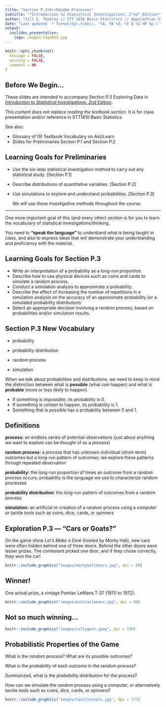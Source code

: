 ```yaml
---
title: "Section P.3<br>Random Processes"
subtitle: "*Introduction to Statistical Investigations, 2^nd^ Edition*"
author: "Jill E. Thomley // STT 1810 Basic Statistics // Appalachian State University"
date: "Last updated `r format(Sys.time(), '%A, %B %d, %Y @ %I:%M %p')`"
output: 
  ioslides_presentation:
    logo: images/logoASU.jpg
---
```


```r
knitr::opts_chunk$set(
  message = FALSE,
  warning = FALSE,
  comment = NA
)
```


## Before We Begin…

These slides are intended to accompany Section P.3 Exploring Data in [*Introduction to Statistical Investigations, 2nd Edition*](http://www.isi-stats.com/isi/index2nd.html). 

*This content does not replace reading the textbook section.* It is for class presentation and/or reference in STT1810 Basic Statistics.

See also:

* Glossary of ISI Textbook Vocabulary on AsULearn
* Slides for Preliminaries Section P.1 and Section P.2


## Learning Goals for Preliminaries

* Use the six-step statistical investigation method to carry out any statistical study. [Section P.1]
* Describe distributions of quantitative variables. [Section P.2]
* Use simulations to explore and understand probabilities. [Section P.3]

  *We will use these investigative methods throughout the course.* 

<hr>

One more important goal of this (and every other) section is for you to learn the vocabulary of statistical investigations/thinking. 

You need to **"speak the language"** to understand what is being taught in class, and also to express ideas that will demonstrate your understanding and proficiency with the material. 


## Learning Goals for Section P.3

* Write an interpretation of a probability as a long-run proportion.
* Describe how to use physical devices such as coins and cards to simulate a random process.
* Conduct a simulation analysis to approximate a probability.
* Describe the effect of increasing the number of repetitions in a simulation analysis on the accuracy of an approximate probability (or a simulated probability distribution).
* Select an appropriate decision involving a random process, based on probabilities and/or simulation results.


## Section P.3 New Vocabulary

* probability

* probability distribution

* random process

* simulation

When we talk about probabilities and distributions, we need to keep in mind the distinction between what is **possible** (what *can* happen) and what is **probable** (more or less *likely* to happen). 

* If something is *impossible*, its probability is 0. 
* If something is *certain* to happen, its probability is 1.
* Something that is *possible* has a probability between 0 and 1.


## Definitions

**process:** an endless series of potential observations (just about anything we want to explore can be thought of as a process)

**random process:** a process that has unknown individual (short-term) outcomes but a long-run pattern of outcomes; we explore these patterns through repeated observation

**probability:** the long-run proportion of times an outcome from a random process occurs; probability is the language we use to characterize random processes

**probability distribution:** the long-run pattern of outcomes from a random process

**simulation:** an artificial re-creation of a random process using a computer or tactile tools such as coins, dice, cards, or spinners


## Exploration P.3 --- "Cars or Goats?"

On the game show *Let’s Make a Deal* (hosted by Monty Hall), new cars were often hidden behind one of three doors. Behind the other doors were lesser prizes. The contestant picked one door, and if they chose correctly, they won the car!

```r
knitr::include_graphics("images/montyhalldoors.jpg", dpi = 90)
```


## Winner!

One actual prize, a vintage Pontiac LeMans T-37 (1970 to 1972).

```r
knitr::include_graphics("images/pontiaclemans.jpg", dpi = 80)
```


## Not so much winning...

```r
knitr::include_graphics("images/sillygoat.jpeg", dpi = 190)
```


## Probabilistic Properties of the Game

What is the *random process*? What are its possible outcomes?

What is the *probability* of each outcome in the random process? 

Summarized, what is the *probability distribution* for the process?

How can we simulate the random process using a computer, or alternatively tactile tools such as coins, dice, cards, or spinners?

```r
knitr::include_graphics("images/tactiletools.jpg", dpi = 175)
```
